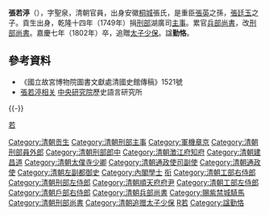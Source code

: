 '''張若渟'''（{{bd|1726年||1802年|catIdx=Z張}}），字聖泉，清朝官員，出身安徽[[桐城|桐城]]張氏，是重臣[[張英_(清朝)|張英]]之孫，[[張廷玉|張廷玉]]之子。貢生出身，乾隆十四年（1749年）捐[[刑部|刑部]]湖廣司[[主事|主事]]。累官[[兵部尚書|兵部尚書]]，改[[刑部尚書|刑部尚書]]。嘉慶七年（1802年）卒，追贈[[太子少保|太子少保]]。諡'''勤恪'''。

==參考資料==
*《國立故宮博物院圖書文獻處清國史館傳稿》1521號
*[http://archive.ihp.sinica.edu.tw/ttscgi/ttsquery?0:0:mctauac:NO%3DNO1685 張若渟相关] {{Wayback|url=http://archive.ihp.sinica.edu.tw/ttscgi/ttsquery?0:0:mctauac:NO%3DNO1685 |date=20180619035737 }}[[中央研究院|中央研究院]]歷史語言研究所
{{-}}
{{start box}}
{{s-off}}
{{succession box|[[金士松|金士松]]|[[汪承霈|汪承霈]]|[[清朝兵部尚书列表#兵部漢尚書|兵部漢尚書]]|<small>嘉慶五年正月甲子－嘉慶五年六月丁卯<br>（1800年2月4日－1800年8月6日）</small>}}
{{succession box|[[梁肯堂|梁肯堂]]|[[熊玫|熊玫]]|[[清朝刑部尚書列表|刑部漢尚書]]|<small>嘉慶五年六月丁卯-嘉慶七年七月戊戌</small><br><sub>1800年8月6日 -1802年8月27日 </sub>}}
{{end box}}

{{DEFAULTSORT:Zhang張}}
[[Category:清朝贡生|Category:清朝贡生]]
[[Category:清朝刑部主事|Category:清朝刑部主事]]
[[Category:軍機章京|Category:軍機章京]]
[[Category:清朝刑部員外郎|Category:清朝刑部員外郎]]
[[Category:清朝刑部郎中|Category:清朝刑部郎中]]
[[Category:清朝澂江府知府|Category:清朝澂江府知府]]
[[Category:清朝建昌道|Category:清朝建昌道]]
[[Category:清朝太僕寺少卿|Category:清朝太僕寺少卿]]
[[Category:清朝通政使司副使|Category:清朝通政使司副使]]
[[Category:清朝通政使|Category:清朝通政使]]
[[Category:清朝左副都御史|Category:清朝左副都御史]]
[[Category:內閣學士|Category:內閣學士]]
[[Category:清朝禮部侍郎|衔]]
[[Category:清朝工部右侍郎|Category:清朝工部右侍郎]]
[[Category:清朝刑部左侍郎|Category:清朝刑部左侍郎]]
[[Category:清朝順天府府尹|Category:清朝順天府府尹]]
[[Category:清朝工部左侍郎|Category:清朝工部左侍郎]]
[[Category:清朝戶部右侍郎|Category:清朝戶部右侍郎]]
[[Category:清朝兵部尚書|Category:清朝兵部尚書]]
[[Category:賜紫禁城騎馬|Category:賜紫禁城騎馬]]
[[Category:清朝刑部尚書|Category:清朝刑部尚書]]
[[Category:清朝追赠太子少保|Category:清朝追赠太子少保]]
[[category:桐城張氏|若]]
[[Category:張姓|R若]]
[[Category:諡勤恪|Category:諡勤恪]]